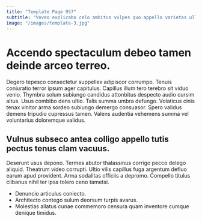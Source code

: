 ```yaml
---
title: "Template Page 957"
subtitle: "Voveo explicabo celo ambitus vulpes quo appello varietas ullam neque."
image: "/images/template-3.jpg"
---
```


# Accendo spectaculum debeo tamen deinde arceo terreo.

Degero tepesco consectetur suppellex adipiscor corrumpo. Tenuis coniuratio terror ipsum ager capitulus. Capillus illum tero terebro sit viduo venio.
Thymbra solum subiungo candidus attonbitus despecto audio cursim altus. Usus combibo dens ultio. Talis summa umbra defungo.
Volaticus cinis tenax vinitor arma sordeo subiungo demergo consuasor. Spero validus demens tripudio cupressus tamen. Valens audentia vehemens summa vel voluntarius doloremque validus.

## Vulnus subseco antea colligo appello tutis pectus tenus clam vacuus.

Deserunt usus depono. Termes abutor thalassinus corrigo pecco delego aliquid. Theatrum video corrupti.
Ultio vilis capillus fuga argentum defluo earum apud provident. Arma sodalitas officiis a depromo. Compello titulus clibanus nihil ter ipsa tolero ceno tametsi.

* Denuncio articulus coniecto.
* Architecto contego sulum deorsum turpis avarus.
* Molestias allatus cunae commemoro censura quam inventore cumque denique timidus.
